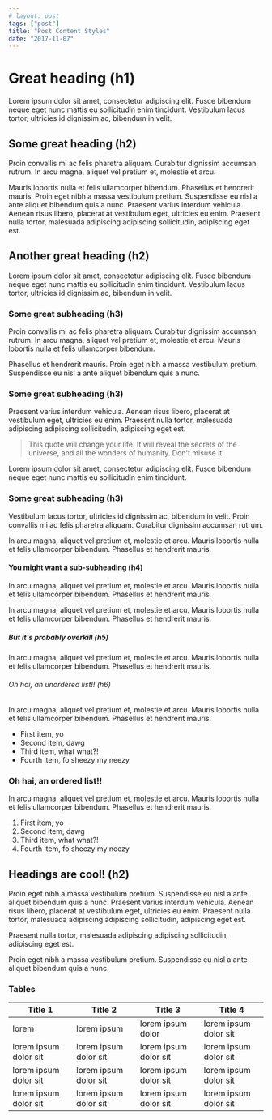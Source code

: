 ```yaml
---
# layout: post
tags: ["post"]
title: "Post Content Styles"
date: "2017-11-07"
---
```

# Great heading (h1)
Lorem ipsum dolor sit amet, consectetur adipiscing elit. Fusce bibendum neque eget nunc mattis eu sollicitudin enim tincidunt. Vestibulum lacus tortor, ultricies id dignissim ac, bibendum in velit.

## Some great heading (h2)

Proin convallis mi ac felis pharetra aliquam. Curabitur dignissim accumsan rutrum. In arcu magna, aliquet vel pretium et, molestie et arcu.

Mauris lobortis nulla et felis ullamcorper bibendum. Phasellus et hendrerit mauris. Proin eget nibh a massa vestibulum pretium. Suspendisse eu nisl a ante aliquet bibendum quis a nunc. Praesent varius interdum vehicula. Aenean risus libero, placerat at vestibulum eget, ultricies eu enim. Praesent nulla tortor, malesuada adipiscing adipiscing sollicitudin, adipiscing eget est.

## Another great heading (h2)

Lorem ipsum dolor sit amet, consectetur adipiscing elit. Fusce bibendum neque eget nunc mattis eu sollicitudin enim tincidunt. Vestibulum lacus tortor, ultricies id dignissim ac, bibendum in velit.

### Some great subheading (h3)

Proin convallis mi ac felis pharetra aliquam. Curabitur dignissim accumsan rutrum. In arcu magna, aliquet vel pretium et, molestie et arcu. Mauris lobortis nulla et felis ullamcorper bibendum.

Phasellus et hendrerit mauris. Proin eget nibh a massa vestibulum pretium. Suspendisse eu nisl a ante aliquet bibendum quis a nunc.

### Some great subheading (h3)

Praesent varius interdum vehicula. Aenean risus libero, placerat at vestibulum eget, ultricies eu enim. Praesent nulla tortor, malesuada adipiscing adipiscing sollicitudin, adipiscing eget est.

> This quote will change your life. It will reveal the secrets of the universe, and all the wonders of humanity. Don't misuse it.

Lorem ipsum dolor sit amet, consectetur adipiscing elit. Fusce bibendum neque eget nunc mattis eu sollicitudin enim tincidunt.

### Some great subheading (h3)

Vestibulum lacus tortor, ultricies id dignissim ac, bibendum in velit. Proin convallis mi ac felis pharetra aliquam. Curabitur dignissim accumsan rutrum.


In arcu magna, aliquet vel pretium et, molestie et arcu. Mauris lobortis nulla et felis ullamcorper bibendum. Phasellus et hendrerit mauris.

#### You might want a sub-subheading (h4)

In arcu magna, aliquet vel pretium et, molestie et arcu. Mauris lobortis nulla et felis ullamcorper bibendum. Phasellus et hendrerit mauris.

In arcu magna, aliquet vel pretium et, molestie et arcu. Mauris lobortis nulla et felis ullamcorper bibendum. Phasellus et hendrerit mauris.

##### But it's probably overkill (h5)

In arcu magna, aliquet vel pretium et, molestie et arcu. Mauris lobortis nulla et felis ullamcorper bibendum. Phasellus et hendrerit mauris.

###### Oh hai, an unordered list!! (h6)

In arcu magna, aliquet vel pretium et, molestie et arcu. Mauris lobortis nulla et felis ullamcorper bibendum. Phasellus et hendrerit mauris.

- First item, yo
- Second item, dawg
- Third item, what what?!
- Fourth item, fo sheezy my neezy

### Oh hai, an ordered list!!

In arcu magna, aliquet vel pretium et, molestie et arcu. Mauris lobortis nulla et felis ullamcorper bibendum. Phasellus et hendrerit mauris.

1. First item, yo
2. Second item, dawg
3. Third item, what what?!
4. Fourth item, fo sheezy my neezy



## Headings are cool! (h2)

Proin eget nibh a massa vestibulum pretium. Suspendisse eu nisl a ante aliquet bibendum quis a nunc. Praesent varius interdum vehicula. Aenean risus libero, placerat at vestibulum eget, ultricies eu enim. Praesent nulla tortor, malesuada adipiscing adipiscing sollicitudin, adipiscing eget est.

Praesent nulla tortor, malesuada adipiscing adipiscing sollicitudin, adipiscing eget est.

Proin eget nibh a massa vestibulum pretium. Suspendisse eu nisl a ante aliquet bibendum quis a nunc.

### Tables

Title 1               | Title 2               | Title 3               | Title 4
--------------------- | --------------------- | --------------------- | ---------------------
lorem                 | lorem ipsum           | lorem ipsum dolor     | lorem ipsum dolor sit
lorem ipsum dolor sit | lorem ipsum dolor sit | lorem ipsum dolor sit | lorem ipsum dolor sit
lorem ipsum dolor sit | lorem ipsum dolor sit | lorem ipsum dolor sit | lorem ipsum dolor sit
lorem ipsum dolor sit | lorem ipsum dolor sit | lorem ipsum dolor sit | lorem ipsum dolor sit
